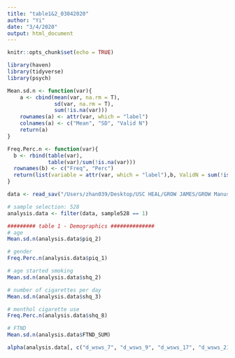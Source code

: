 ```yaml
---
title: "table1&2_03042020"
author: "Yi"
date: "3/4/2020"
output: html_document
---
```


```r
knitr::opts_chunk$set(echo = TRUE)
```

```r
library(haven)
library(tidyverse)
library(psych)
```

```r
Mean.sd.n <- function(var){
    a <- cbind(mean(var, na.rm = T), 
               sd(var, na.rm = T),
               sum(!is.na(var)))
    rownames(a) <- attr(var, which = "label")
    colnames(a) <- c("Mean", "SD", "Valid N")
    return(a)
}

Freq.Perc.n <- function(var){
  b <- rbind(table(var),
             table(var)/sum(!is.na(var)))
  rownames(b) <- c("Freq", "Perc")
  return(list(variable = attr(var, which = "label"),b, ValidN = sum(!is.na(var))))
}
```


```r
data <- read_sav("/Users/zhan039/Desktop/USC HEAL/GROW JAMES/GROW Manuscript _ Data_03032020/REDCap_wTeleform_Merged (scored + sorted)_06212018 (No 2nd survey) with DIFF_03082019.sav")
```

```r
# sample selection: 528
analysis.data <- filter(data, sample528 == 1)
```

```r
######### table 1 - Demographics ##############
# age
Mean.sd.n(analysis.data$piq_2)

# gender
Freq.Perc.n(analysis.data$piq_1)

# age started smoking
Mean.sd.n(analysis.data$shq_2)

# number of cigarettes per day
Mean.sd.n(analysis.data$shq_3)

# menthol cigarette use
Freq.Perc.n(analysis.data$shq_8)

# FTND
Mean.sd.n(analysis.data$FTND_SUM)
```

```r

alpha(analysis.data[, c("d_wsws_7", "d_wsws_9", "d_wsws_17", "d_wsws_21")])
```


